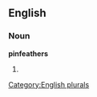 
==English==

===Noun===
'''pinfeathers'''

# {{plural of|[[pinfeather]]}}

[[Category:English plurals]]